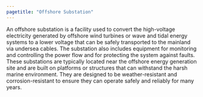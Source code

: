 ```yaml
---
pagetitle: "Offshore Substation"
---
```


An offshore substation is a facility used to convert the high-voltage electricity generated by offshore wind turbines or wave and tidal energy systems to a lower voltage that can be safely transported to the mainland via undersea cables. The substation also includes equipment for monitoring and controlling the power flow and for protecting the system against faults. These substations are typically located near the offshore energy generation site and are built on platforms or structures that can withstand the harsh marine environment. They are designed to be weather-resistant and corrosion-resistant to ensure they can operate safely and reliably for many years.
